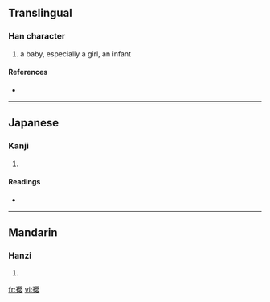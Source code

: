 ==Translingual==

===Han character===
{{Han char|rn=39|rad=子|as=17|sn=20|four=|canj=弓木月金女 (NDBCV)}}

# a baby, especially a girl, an infant

====References====
* {{Han ref|kx=0281.070|dkj=07048|dj=0551.070|hdz=21020.100|uh=5B7E|ud=23422}}

----

==Japanese==

===Kanji===
{{ja-kanji|grade=|rs=子17}}

# {{defn|Japanese}}

====Readings====
* {{ja-readings|on=[[えい]] (ei)|kun=[[みどりご]] (midorigo)}}

----

==Mandarin==

===Hanzi===
{{cmn-hanzi|pin=[[yīng]] ([[ying1]])|wg=ying<sup>1</sup>}}

# {{defn|Mandarin}}

[[fr:孾]]
[[vi:孾]]